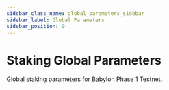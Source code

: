 ```yaml
---
sidebar_class_name: global_parameters_sidebar
sidebar_label: Global Parameters
sidebar_position: 0
---
```


# Staking Global Parameters

Global staking parameters for Babylon Phase 1 Testnet.



<RemoteMD
  rawUrl={rawUrl}
  hideRelease={false}
/>
